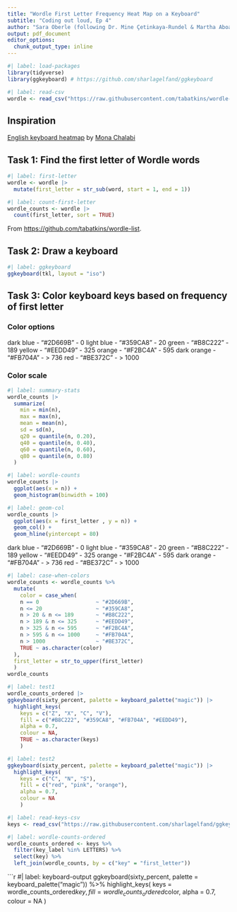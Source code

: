 ```yaml
---
title: "Wordle First Letter Frequency Heat Map on a Keyboard"
subtitle: "Coding out loud, Ep 4"
author: "Sara Oberle (following Dr. Mine Çetinkaya-Rundel & Martha Aboagye)"
output: pdf_document
editor_options: 
  chunk_output_type: inline
---
```


```r
#| label: load-packages
library(tidyverse)
library(ggkeyboard) # https://github.com/sharlagelfand/ggkeyboard
```

```r
#| label: read-csv
wordle <- read_csv("https://raw.githubusercontent.com/tabatkins/wordle-list/main/words", col_names = "word")
```

## Inspiration

[English keyboard heatmap](https://twitter.com/monachalabi/status/772102591694209024) by [Mona Chalabi](https://twitter.com/MonaChalabi)

## Task 1: Find the first letter of Wordle words

```r
#| label: first-letter
wordle <- wordle |>
  mutate(first_letter = str_sub(word, start = 1, end = 1))
```

```r
#| label: count-first-letter
wordle_counts <- wordle |>
  count(first_letter, sort = TRUE)
```

From <https://github.com/tabatkins/wordle-list>.

## Task 2: Draw a keyboard

```r
#| label: ggkeyboard 
ggkeyboard(tkl, layout = "iso")
```


## Task 3: Color keyboard keys based on frequency of first letter

### Color options
dark blue - "#2D669B" - 0
light blue - "#359CA8" - 20
green - "#B8C222" - 189
yellow - "#EEDD49" - 325
orange - "#F2BC4A" - 595
dark orange - "#FB704A" - > 736
red - "#BE372C" - > 1000

### Color scale
```r
#| label: summary-stats
wordle_counts |>
  summarize(
    min = min(n),
    max = max(n),
    mean = mean(n),
    sd = sd(n), 
    q20 = quantile(n, 0.20), 
    q40 = quantile(n, 0.40),
    q60 = quantile(n, 0.60),
    q80 = quantile(n, 0.80)
  ) 
```

```r
#| label: wordle-counts 
wordle_counts |>
  ggplot(aes(x = n)) +
  geom_histogram(binwidth = 100)
```

```r
#| label: geom-col
wordle_counts |>
  ggplot(aes(x = first_letter , y = n)) +
  geom_col() +
  geom_hline(yintercept = 80)
```

dark blue - "#2D669B" - 0
light blue - "#359CA8" - 20
green - "#B8C222" - 189
yellow - "#EEDD49" - 325
orange - "#F2BC4A" - 595
dark orange - "#FB704A" - > 736
red - "#BE372C" - > 1000

```r
#| label: case-when-colors
wordle_counts <- wordle_counts %>%
  mutate(
    color = case_when(
    n == 0                  ~ "#2D669B",
    n <= 20                 ~ "#359CA8", 
    n > 20 & n <= 189       ~ "#B8C222", 
    n > 189 & n <= 325      ~ "#EEDD49", 
    n > 325 & n <= 595      ~ "#F2BC4A", 
    n > 595 & n <= 1000     ~ "#FB704A", 
    n > 1000                ~ "#BE372C", 
    TRUE ~ as.character(color)
  ), 
  first_letter = str_to_upper(first_letter)
  )
wordle_counts
```


```r
#| label: test1
wordle_counts_ordered |>
ggkeyboard(sixty_percent, palette = keyboard_palette("magic")) |>
  highlight_keys(
    keys = c("Z", "X", "C", "V"), 
    fill = c("#B8C222", "#359CA8", "#FB704A", "#EEDD49"), 
    alpha = 0.7, 
    colour = NA, 
    TRUE ~ as.character(keys)
    )
```

```r
#| label: test2 
ggkeyboard(sixty_percent, palette = keyboard_palette("magic")) |>
  highlight_keys(
    keys = c("C", "N", "S"), 
    fill = c("red", "pink", "orange"), 
    alpha = 0.7, 
    colour = NA
    )
```


```r
#| label: read-keys-csv
keys <- read_csv("https://raw.githubusercontent.com/sharlagelfand/ggkeyboard/061f0d9084d76d576200e81439311983e1d50d93/data-raw/sixty_percent.csv")
```


```r
#| label: wordle-counts-ordered
wordle_counts_ordered <- keys %>% 
  filter(key_label %in% LETTERS) %>%
  select(key) %>%
  left_join(wordle_counts, by = c("key" = "first_letter"))
```

```r
#| label: keyboard-output
ggkeyboard(sixty_percent, palette = keyboard_palette("magic")) %>%
  highlight_keys(
    keys = wordle_counts_ordered$key, 
    fill = wordle_counts_ordered$color, 
    alpha = 0.7, 
    colour = NA
    )